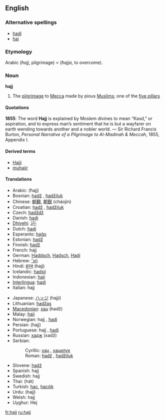 ==English==

===Alternative spellings===
*[[hadj]]
*[[haj]]

===Etymology===
Arabic {{ARchar|[[حج]]}} (''ħajj'', pilgrimage) < {{ARchar|[[حج]]}} (''ħajja'', to overcome).

===Noun===
{{wikipedia}}
'''hajj'''

# {{Islam}} The [[pilgrimage]] to [[Mecca]] made by pious [[Muslim]]s; one of the [[five pillars]]

====Quotations====
'''1855''': The word '''Hajj''' is explained by Moslem divines to mean “Kasd,” or aspiration, and to express man’s sentiment that he is but a wayfarer on earth wending towards another and a nobler world. &mdash; Sir Richard Francis Burton, ''Personal Narrative of a Pilgrimage to Al-Madinah & Meccah'', 1855, Appendix I.

====Derived terms====
*[[Hajji]]
*[[muhajir]]

====Translations====
{{top}}
*Arabic: {{Arab|[[حج]]}} (ħajj) {{m}}
*Bosnian: [[hadž]] {{m}}, [[hadžiluk]] {{m}}
*Chinese: [[朝覲]], [[朝觐]] (cháojìn)
*Croatian: [[hadž]] {{m}}, [[hadžiluk]] {{m}}
*Czech: [[hadždž]] {{m}}
*Danish: [[hadj]] {{g|Danish}}
*[[Dhivehi]]: [[ޙައްޖު]]
*Dutch: [[hadj]] {{m}}
*Esperanto: [[haĝo]]
*Estonian: [[hadž]]
*Finnish: [[hadž]]
*French: hajj {{m}}
*German: [[Haddsch]], [[Hadsch]], [[Hadj]] {{m}}
*Hebrew: [[חג׳]] {{m}}
*Hindi: [[हज्ज]] (hajj) {{m}}
*Icelandic: [[hadsjí]] {{n}}
*Indonesian: [[haji]]
*[[Interlingua]]: [[hadj]]
*Italian: hajj {{m}}
{{mid}}
*Japanese: [[ハッジ]] (hajji)
*Lithuanian: [[hadžas]] {{g|Lithuanian}}
*[[Macedonian]]: [[хаџ]] (hadž) {{m}}
*Malay: [[haji]]
*Norwegian: hajj {{g|Norwegian}} {{italbrac|Bokmål}}, [[hadj]] {{g|Norwegian}} {{italbrac|Nynorsk}}
*Persian: {{FAchar|[[حج]]}} (hajj)
*Portuguese: hajj {{m}}, [[hadj]] {{m}}
*Russian: [[хадж]] (xadž) {{m}}
*Serbian:
*:Cyrillic: [[хаџ#Serbian|хаџ]] {{m}}, [[хаџилук]] {{m}}
*:Roman: [[hadž#Serbian|hadž]] {{m}}, [[hadžiluk]] {{m}}
*Slovene: [[hadž]] {{m}}
*Spanish: hajj {{m}}
*Swedish: hajj {{c}}
*Thai: {{THchar|[[ฮัจญ์]]}} (hát)
*Turkish: [[hac]], [[hacılık]]
*Urdu: {{URchar|[[حج]]}} (hajj) {{m}}
*Welsh: hajj {{g|Welsh}}
*Uyghur: Hej
{{bottom}}

[[fr:hajj]]
[[ru:hajj]]